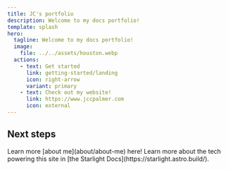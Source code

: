 ```yaml
---
title: JC's portfolio
description: Welcome to my docs portfolio!
template: splash
hero:
  tagline: Welcome to my docs portfolio!
  image:
    file: ../../assets/houston.webp
  actions:
    - text: Get started
      link: getting-started/landing
      icon: right-arrow
      variant: primary
    - text: Check out my website!
      link: https://www.jccpalmer.com
      icon: external
---
```



## Next steps

<CardGrid stagger>
	<Card title="About me" icon="pen">
		Learn more [about me](about/about-me) here!
	</Card>
	<Card title="Learn more" icon="open-book">
		Learn more about the tech powering this site in [the Starlight Docs](https://starlight.astro.build/).
	</Card>
</CardGrid>
